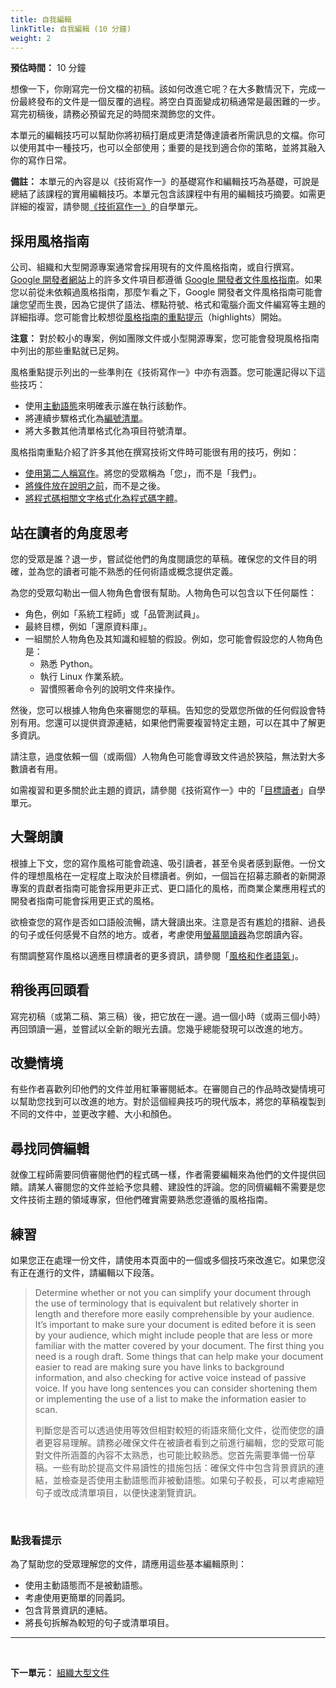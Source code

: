 ```yaml
---
title: 自我編輯
linkTitle: 自我編輯 (10 分鐘)
weight: 2
---
```


**預估時間：** 10 分鐘

想像一下，你剛寫完一份文檔的初稿。該如何改進它呢？在大多數情況下，完成一份最終發布的文件是一個反覆的過程。將空白頁面變成初稿通常是最困難的一步。寫完初稿後，請務必預留充足的時間來潤飾您的文件。

本單元的編輯技巧可以幫助你將初稿打磨成更清楚傳達讀者所需訊息的文檔。你可以使用其中一種技巧，也可以全部使用；重要的是找到適合你的策略，並將其融入你的寫作日常。

**備註：** 本單元的內容是以《技術寫作一》的基礎寫作和編輯技巧為基礎，可說是總結了該課程的實用編輯技巧。本單元包含該課程中有用的編輯技巧摘要。如需更詳細的複習，請參閱[《技術寫作一》](../../one/introduction/index.qmd)的自學單元。

## 採用風格指南

公司、組織和大型開源專案通常會採用現有的文件風格指南，或自行撰寫。 [Google 開發者網站](https://developers.google.com/)上的許多文件項目都遵循 [Google 開發者文件風格指南](https://developers.google.com/style)。如果您以前從未依賴過風格指南，那麼乍看之下，Google 開發者文件風格指南可能會讓您望而生畏，因為它提供了語法、標點符號、格式和電腦介面文件編寫等主題的詳細指導。您可能會比較想從[風格指南的重點提示](https://developers.google.com/style/highlights)（highlights）開始。

**注意：** 對於較小的專案，例如團隊文件或小型開源專案，您可能會發現風格指南中列出的那些重點就已足夠。

風格重點提示列出的一些準則在《技術寫作一》中亦有涵蓋。您可能還記得以下這些技巧：

* 使用[主動語態](../../one/active-voice/index.qmd)來明確表示誰在執行該動作。
* 將連續步驟格式化為[編號清單](../../one/lists-and-tables/index.qmd)。
* 將大多數其他清單格式化為項目符號清單。

風格指南重點介紹了許多其他在撰寫技術文件時可能很有用的技巧，例如：

* [使用第二人稱寫作](https://developers.google.com/style/person)。將您的受眾稱為「您」，而不是「我們」。
* [將條件放在說明之前](https://developers.google.com/style/sentence-structure)，而不是之後。
* [將程式碼相關文字格式化為程式碼字體](https://developers.google.com/style/code-in-text)。

## 站在讀者的角度思考

您的受眾是誰？退一步，嘗試從他們的角度閱讀您的草稿。確保您的文件目的明確，並為您的讀者可能不熟悉的任何術語或概念提供定義。

為您的受眾勾勒出一個人物角色會很有幫助。人物角色可以包含以下任何屬性：

* 角色，例如「系統工程師」或「品管測試員」。
* 最終目標，例如「還原資料庫」。
* 一組關於人物角色及其知識和經驗的假設。例如，您可能會假設您的人物角色是：
  * 熟悉 Python。
  * 執行 Linux 作業系統。
  * 習慣照著命令列的說明文件來操作。

然後，您可以根據人物角色來審閱您的草稿。告知您的受眾您所做的任何假設會特別有用。您還可以提供資源連結，如果他們需要複習特定主題，可以在其中了解更多資訊。

請注意，過度依賴一個（或兩個）人物角色可能會導致文件過於狹隘，無法對大多數讀者有用。

如需複習和更多關於此主題的資訊，請參閱《技術寫作一》中的「[目標讀者](../../one/audience/index.qmd)」自學單元。

## 大聲朗讀

根據上下文，您的寫作風格可能會疏遠、吸引讀者，甚至令吳者感到厭倦。一份文件的理想風格在一定程度上取決於目標讀者。例如，一個旨在招募志願者的新開源專案的貢獻者指南可能會採用更非正式、更口語化的風格，而商業企業應用程式的開發者指南可能會採用更正式的風格。

欲檢查您的寫作是否如口語般流暢，請大聲讀出來。注意是否有尷尬的措辭、過長的句子或任何感覺不自然的地方。或者，考慮使用[螢幕閱讀器](https://en.wikipedia.org/wiki/Screen_reader)為您朗讀內容。

有關調整寫作風格以適應目標讀者的更多資訊，請參閱「[風格和作者語氣](https://developers.google.com/style/tone)」。

## 稍後再回頭看

寫完初稿（或第二稿、第三稿）後，把它放在一邊。過一個小時（或兩三個小時）再回頭讀一遍，並嘗試以全新的眼光去讀。您幾乎總能發現可以改進的地方。

## 改變情境

有些作者喜歡列印他們的文件並用紅筆審閱紙本。在審閱自己的作品時改變情境可以幫助您找到可以改進的地方。對於這個經典技巧的現代版本，將您的草稿複製到不同的文件中，並更改字體、大小和顏色。

## 尋找同儕編輯

就像工程師需要同儕審閱他們的程式碼一樣，作者需要編輯來為他們的文件提供回饋。請某人審閱您的文件並給予您具體、建設性的評論。您的同儕編輯不需要是您文件技術主題的領域專家，但他們確實需要熟悉您遵循的風格指南。

## 練習

如果您正在處理一份文件，請使用本頁面中的一個或多個技巧來改進它。如果您沒有正在進行的文件，請編輯以下段落。

> Determine whether or not you can simplify your document through the use of terminology that is equivalent but relatively shorter in length and therefore more easily comprehensible by your audience. It's important to make sure your document is edited before it is seen by your audience, which might include people that are less or more familiar with the matter covered by your document. The first thing you need is a rough draft. Some things that can help make your document easier to read are making sure you have links to background information, and also checking for active voice instead of passive voice. If you have long sentences you can consider shortening them or implementing the use of a list to make the information easier to scan.
>
> 判斷您是否可以透過使用等效但相對較短的術語來簡化文件，從而使您的讀者更容易理解。請務必確保文件在被讀者看到之前進行編輯，您的受眾可能對文件所涵蓋的內容不太熟悉，也可能比較熟悉。您首先需要準備一份草稿。一些有助於提高文件易讀性的措施包括：確保文件中包含背景資訊的連結，並檢查是否使用主動語態而非被動語態。如果句子較長，可以考慮縮短句子或改成清單項目，以便快速瀏覽資訊。

<br />

::: {.callout-note collapse="true"}
### 點我看提示

為了幫助您的受眾理解您的文件，請應用這些基本編輯原則：

* 使用主動語態而不是被動語態。
* 考慮使用更簡單的同義詞。
* 包含背景資訊的連結。
* 將長句拆解為較短的句子或清單項目。
:::

---

<br/>

**下一單元：** [組織大型文件](../large-docs/index.qmd)
